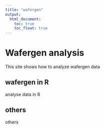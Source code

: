 ```yaml
---
title: "wafergen"
output: 
  html_document:
    toc: true
    toc_float: true
---
```



# Wafergen analysis
This site shows how to analyze wafergen data

## wafergen in R
analyse data in R

## others
others